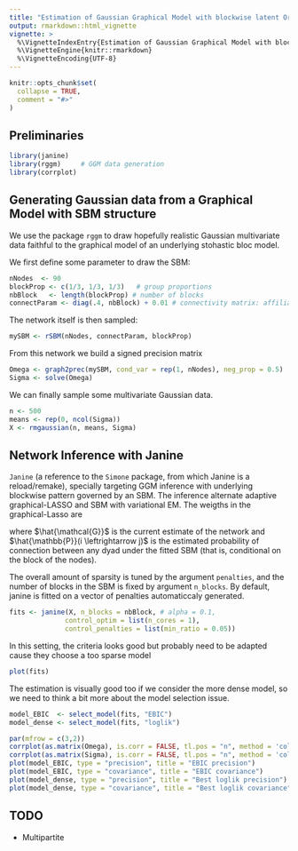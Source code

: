 ```yaml
---
title: "Estimation of Gaussian Graphical Model with blockwise latent Organisation"
output: rmarkdown::html_vignette
vignette: >
  %\VignetteIndexEntry{Estimation of Gaussian Graphical Model with blockwise latent Organisation}
  %\VignetteEngine{knitr::rmarkdown}
  %\VignetteEncoding{UTF-8}
---
```


```r
knitr::opts_chunk$set(
  collapse = TRUE,
  comment = "#>"
)
```


## Preliminaries

```r
library(janine)   
library(rggm)     # GGM data generation
library(corrplot)
```

## Generating Gaussian data from a Graphical Model with SBM structure

We use the package `rggm` to draw hopefully realistic Gaussian multivariate data faithful to the graphical model of an underlying stohastic bloc model.


We first define some parameter to draw the SBM:

```r
nNodes  <- 90
blockProp <- c(1/3, 1/3, 1/3)   # group proportions
nbBlock   <- length(blockProp) # number of blocks
connectParam <- diag(.4, nbBlock) + 0.01 # connectivity matrix: affiliation network
```

The network itself is then sampled:

```r
mySBM <- rSBM(nNodes, connectParam, blockProp)
```

From this network we build a signed precision matrix 

```r
Omega <- graph2prec(mySBM, cond_var = rep(1, nNodes), neg_prop = 0.5)
Sigma <- solve(Omega)
```

We can finally sample some multivariate Gaussian data.

```r
n <- 500
means <- rep(0, ncol(Sigma))
X <- rmgaussian(n, means, Sigma)
```

## Network Inference with Janine

`Janine` (a reference to the `Simone` package, from which Janine is a reload/remake), specially targeting GGM inference with underlying blockwise pattern governed by an SBM. The inference alternate adaptive graphical-LASSO and SBM with variational EM. The weigths in the graphical-Lasso are

\begin{equation}
  w_{ij} = \frac{\left(1 - \hat{\mathbb{P}}(i \leftrightarrow j)\right)}{1 - \mathrm{density}(\hat{\mathcal{G}})},
\end{equation}

where $\hat{\mathcal{G}}$ is the current estimate of the network and $\hat{\mathbb{P}}(i \leftrightarrow j)$ is the estimated probability of connection between any dyad under the fitted SBM (that is, conditional on the block of the nodes).

The overall amount of sparsity is tuned by the argument `penalties`, and the number of blocks in the SBM is fixed by argument `n_blocks`. By default, janine is fitted on a vector of penalties automaticcaly generated.

```r
fits <- janine(X, n_blocks = nbBlock, # alpha = 0.1,
              control_optim = list(n_cores = 1),
              control_penalties = list(min_ratio = 0.05))
```

In this setting, the criteria looks good but probably need to be adapted cause they choose a too sparse model

```r
plot(fits)
```

The estimation is visually good too if we consider the more dense model, so we need to think a bit more about the model selection issue.

```r
model_EBIC  <- select_model(fits, "EBIC")
model_dense <- select_model(fits, "loglik")
```


```r
par(mfrow = c(3,2))
corrplot(as.matrix(Omega), is.corr = FALSE, tl.pos = "n", method = 'color', type = "upper", diag = FALSE, title = "TRUE precision")
corrplot(as.matrix(Sigma), is.corr = FALSE, tl.pos = "n", method = 'color', type = "upper", diag = FALSE, title = "TRUE variance")
plot(model_EBIC, type = "precision", title = "EBIC precision")
plot(model_EBIC, type = "covariance", title = "EBIC covariance")
plot(model_dense, type = "precision", title = "Best loglik precision")
plot(model_dense, type = "covariance", title = "Best loglik covariance")
```

## TODO
  - Multipartite

